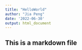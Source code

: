 ```yaml
---
title: "HelloWorld"
author: "Jia Peng"
date: '2022-06-30'
output: html_document
---
```


## This is a markdown file
